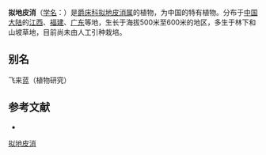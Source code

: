 {{Speciesbox
| name = 拟地皮消
| status = 
| status_system = 
| image =
| genus = Leptosiphonium
| species = venustum
| authority = (Hance) E. Hossain
}}

'''拟地皮消'''（[[学名|学名]]：{{lang|la|''Leptosiphonium venustum''}}）是[[爵床科|爵床科]][[拟地皮消属|拟地皮消属]]的植物，为中国的特有植物。分布于[[中国大陆|中国大陆]]的[[江西|江西]]、[[福建|福建]]、[[广东|广东]]等地，生长于海拔500米至600米的地区，多生于林下和山坡草地，目前尚未由人工引种栽培。

== 别名 ==
飞来蓝（植物研究）

== 参考文献 ==
<div class="references-small">
* {{cite web| url =http://www.bioinfo.cn/db05/KmzwSpecies.php?action=view&id=840| title =拟地皮消| work =《中国高等植物数据库全库》| publisher =中国科学院微生物研究所| author =昆明植物研究所| accessdate =2009-02-21| deadurl =yes| archiveurl =https://web.archive.org/web/20160305074800/http://www.bioinfo.cn/db05/KmzwSpecies.php?action=view&id=840| archivedate =2016-03-05}}
</div>
{{Taxonbar|from=Q11077390}}

[[Category:拟地皮消属|拟地皮消]]


{{植物小作品}}